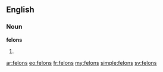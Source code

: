 ==English==

===Noun===
'''felons'''

# {{plural of|[[felon]]}}

[[ar:felons]]
[[eo:felons]]
[[fr:felons]]
[[my:felons]]
[[simple:felons]]
[[sv:felons]]